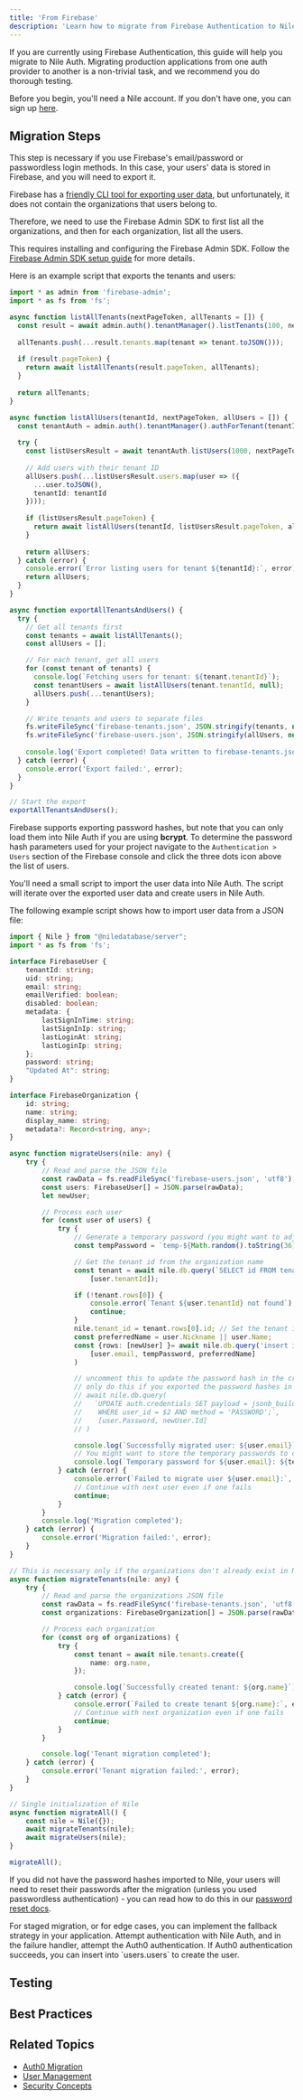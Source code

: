 ```yaml
---
title: 'From Firebase'
description: 'Learn how to migrate from Firebase Authentication to Nile Auth'
---
```



If you are currently using Firebase Authentication, this guide will help you migrate to Nile Auth.
Migrating production applications from one auth provider to another is a non-trivial task, 
and we recommend you do thorough testing.

Before you begin, you'll need a Nile account. If you don't have one, you can sign up [here](https://console.thenile.dev). 

## Migration Steps

<Steps>

<Step title="Export User Data from Auth0">
This step is necessary if you use Firebase's email/password or passwordless login methods. 
In this case, your users' data is stored in Firebase, and you will need to export it.

Firebase has a [friendly CLI tool for exporting user data](https://firebase.google.com/docs/cli/auth#auth-export), but unfortunately, it does not contain the organizations that users belong to.

Therefore, we need to use the Firebase Admin SDK to first list all the organizations, and then for each organization, list all the users.

This requires installing and configuring the Firebase Admin SDK. Follow the [Firebase Admin SDK setup guide](https://cloud.google.com/identity-platform/docs/install-admin-sdk) for more details.

Here is an example script that exports the tenants and users:

```typescript [expandable]
import * as admin from 'firebase-admin';
import * as fs from 'fs';

async function listAllTenants(nextPageToken, allTenants = []) {
  const result = await admin.auth().tenantManager().listTenants(100, nextPageToken);
  
  allTenants.push(...result.tenants.map(tenant => tenant.toJSON()));
  
  if (result.pageToken) {
    return await listAllTenants(result.pageToken, allTenants);
  }
  
  return allTenants;
}

async function listAllUsers(tenantId, nextPageToken, allUsers = []) {
  const tenantAuth = admin.auth().tenantManager().authForTenant(tenantId);
  
  try {
    const listUsersResult = await tenantAuth.listUsers(1000, nextPageToken);
    
    // Add users with their tenant ID
    allUsers.push(...listUsersResult.users.map(user => ({
      ...user.toJSON(),
      tenantId: tenantId
    })));
    
    if (listUsersResult.pageToken) {
      return await listAllUsers(tenantId, listUsersResult.pageToken, allUsers);
    }
    
    return allUsers;
  } catch (error) {
    console.error(`Error listing users for tenant ${tenantId}:`, error);
    return allUsers;
  }
}

async function exportAllTenantsAndUsers() {
  try {
    // Get all tenants first
    const tenants = await listAllTenants();
    const allUsers = [];

    // For each tenant, get all users
    for (const tenant of tenants) {
      console.log(`Fetching users for tenant: ${tenant.tenantId}`);
      const tenantUsers = await listAllUsers(tenant.tenantId, null);
      allUsers.push(...tenantUsers);
    }

    // Write tenants and users to separate files
    fs.writeFileSync('firebase-tenants.json', JSON.stringify(tenants, null, 2));
    fs.writeFileSync('firebase-users.json', JSON.stringify(allUsers, null, 2));
    
    console.log('Export completed! Data written to firebase-tenants.json and firebase-users.json');
  } catch (error) {
    console.error('Export failed:', error);
  }
}

// Start the export
exportAllTenantsAndUsers();
```

Firebase supports exporting password hashes, but note that you can only load them into Nile Auth if you are using **bcrypt**. 
To determine the password hash parameters used for your project navigate to the `Authentication > Users` section of the Firebase console and click the three dots icon above the list of users.
</Step>

<Step title="Import User Data into Nile Auth">

You'll need a small script to import the user data into Nile Auth. 
The script will iterate over the exported user data and create users in Nile Auth.

The following example script shows how to import user data from a JSON file:

```typescript [expandable]
import { Nile } from "@niledatabase/server";
import * as fs from 'fs';

interface FirebaseUser {
    tenantId: string;
    uid: string;
    email: string;
    emailVerified: boolean;
    disabled: boolean;
    metadata: {
        lastSignInTime: string;
        lastSignInIp: string;
        lastLoginAt: string;
        lastLoginIp: string;
    };
    password: string;
    "Updated At": string;
}

interface FirebaseOrganization {
    id: string;
    name: string;
    display_name: string;
    metadata?: Record<string, any>;
}

async function migrateUsers(nile: any) {
    try {
        // Read and parse the JSON file
        const rawData = fs.readFileSync('firebase-users.json', 'utf8');
        const users: FirebaseUser[] = JSON.parse(rawData);
        let newUser;

        // Process each user
        for (const user of users) {
            try {
                // Generate a temporary password (you might want to adjust this strategy)
                const tempPassword = `temp-${Math.random().toString(36).slice(-8)}`;

                // Get the tenant id from the organization name
                const tenant = await nile.db.query(`SELECT id FROM tenants WHERE name = $1`, 
                    [user.tenantId]);

                if (!tenant.rows[0]) {
                    console.error(`Tenant ${user.tenantId} not found`);
                    continue;
                }
                nile.tenant_id = tenant.rows[0].id; // Set the tenant id so the user is created in the correct tenant
                const preferredName = user.Nickname || user.Name;
                const {rows: [newUser] }= await nile.db.query('insert into users.users (email, password, preferredName) values ($1, $2, $3) returning *', 
                    [user.email, tempPassword, preferredName]
                )

                // uncomment this to update the password hash in the credentials table
                // only do this if you exported the password hashes in bcrypt format
                // await nile.db.query(
                //   `UPDATE auth.credentials SET payload = jsonb_build_object('crypt', 'crypt-bf/8', 'hash', $1) 
                //    WHERE user_id = $2 AND method = 'PASSWORD';`,
                //    [user.Password, newUser.Id]
                // )

                console.log(`Successfully migrated user: ${user.email}`);
                // You might want to store the temporary passwords to communicate them to users
                console.log(`Temporary password for ${user.email}: ${tempPassword}`);
            } catch (error) {
                console.error(`Failed to migrate user ${user.email}:`, error);
                // Continue with next user even if one fails
                continue;
            }
        }
        console.log('Migration completed');
    } catch (error) {
        console.error('Migration failed:', error);
    }
}

// This is necessary only if the organizations don't already exist in Nile
async function migrateTenants(nile: any) {
    try {
        // Read and parse the organizations JSON file
        const rawData = fs.readFileSync('firebase-tenants.json', 'utf8');
        const organizations: FirebaseOrganization[] = JSON.parse(rawData);

        // Process each organization
        for (const org of organizations) {
            try {
                const tenant = await nile.tenants.create({
                    name: org.name,
                });

                console.log(`Successfully created tenant: ${org.name}`);
            } catch (error) {
                console.error(`Failed to create tenant ${org.name}:`, error);
                // Continue with next organization even if one fails
                continue;
            }
        }

        console.log('Tenant migration completed');
    } catch (error) {
        console.error('Tenant migration failed:', error);
    }
}

// Single initialization of Nile
async function migrateAll() {
    const nile = Nile({});
    await migrateTenants(nile);
    await migrateUsers(nile);
}

migrateAll();
```

If you did not have the password hashes imported to Nile, your users will need to reset their passwords after the migration (unless you used passwordless authentication) - you can read how to do this in our [password reset docs](/auth/email/passwords).

<Tip>
For staged migration, or for edge cases, you can implement the fallback strategy in your application. Attempt authentication with 
Nile Auth, and in the failure handler, attempt the Auth0 authentication. If Auth0 authentication succeeds, 
you can insert into `users.users` to create the user.
</Tip>
</Step>
<Step title="Migrate Social Providers">
<AuthMigrationSocial identity_provider="Firebase" />
</Step>
</Steps>

## Testing
<AuthMigrationTesting />

## Best Practices

<AuthMigrationBestPractices />

## Related Topics

- [Auth0 Migration](/auth/migration/fromauth0)
- [User Management](/auth/concepts/users)
- [Security Concepts](/auth/concepts/jwt) 